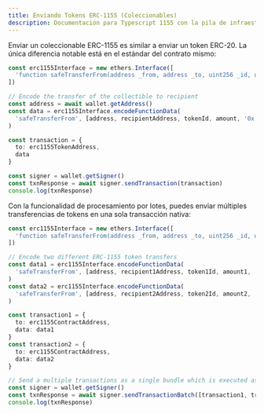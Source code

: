```yaml
---
title: Enviando Tokens ERC-1155 (Coleccionables)
description: Documentación para Typescript 1155 con la pila de infraestructura Sequence para juegos web3.
---
```


Enviar un coleccionable ERC-1155 es similar a enviar un token ERC-20.
La única diferencia notable está en el estándar del contrato mismo:

```ts
const erc1155Interface = new ethers.Interface([
  'function safeTransferFrom(address _from, address _to, uint256 _id, uint256 _value, bytes calldata _data)'
])

// Encode the transfer of the collectible to recipient
const address = await wallet.getAddress()
const data = erc1155Interface.encodeFunctionData(
  'safeTransferFrom', [address, recipientAddress, tokenId, amount, '0x']
)

const transaction = {
  to: erc1155TokenAddress,
  data
}

const signer = wallet.getSigner()
const txnResponse = await signer.sendTransaction(transaction)
console.log(txnResponse)

```

Con la funcionalidad de procesamiento por lotes, puedes enviar múltiples transferencias de tokens en una sola transacción nativa:

```ts
const erc1155Interface = new ethers.Interface([
  'function safeTransferFrom(address _from, address _to, uint256 _id, uint256 _value, bytes calldata _data)'
])

// Encode two different ERC-1155 token transfers
const data1 = erc1155Interface.encodeFunctionData(
  'safeTransferFrom', [address, recipient1Address, token1Id, amount1, '0x']
)
const data2 = erc1155Interface.encodeFunctionData(
  'safeTransferFrom', [address, recipient2Address, token2Id, amount2, '0x']
)

const transaction1 = {
  to: erc1155ContractAddress,
  data: data1
}
const transaction2 = {
  to: erc1155ContractAddress,
  data: data2
}

// Send a multiple transactions as a single bundle which is executed as one transaction on-chain.
const signer = wallet.getSigner()
const txnResponse = await signer.sendTransactionBatch([transaction1, transaction2])
console.log(txnResponse)

```
